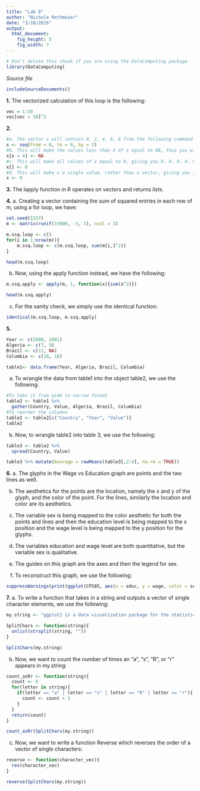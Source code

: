 ```yaml
---
title: "Lab 8"
author: "Nichole Rethmeier"
date: "3/10/2016"
output: 
  html_document:
    fig_height: 5
    fig_width: 7
---
```

<!-- Don't edit in between this line and the one below -->
```r
# Don't delete this chunk if you are using the DataComputing package
library(DataComputing)
```
*Source file* 
```r
includeSourceDocuments()
```
<!-- Don't edit the material above this line -->

**1.** The vectorized calculation of this loop is the following: 
```r
vec = 1:50
vec[vec < 50]^2
```

**2.** 
```r
#a. The vector x will contain 0, 2, 4, 6, 8 from the following command
x <- seq(from = 0, to = 8, by = 2)
#b. This will make the values less than 4 of x equal to NA, thus you will have NA, NA, 4, 6, 8 
x[x < 4] <- NA 
#c. This will make all values of x equal to 0, giving you 0, 0, 0, 0, 0
x[] <- 0 
#d. This will make x a single value, rather than a vector, giving you just 0 
x <- 0
```

**3.** The lapply function in R operates on *vectors* and returns *lists*. 

**4.** 
a. Creating a vector containing the sum of squared entries in each row of m, using a for loop, we have: 
```r
set.seed(1337)
m <- matrix(runif(15000, -3, 3), ncol = 3)
```

```r
m.ssq.loop <- c()
for(i in 1:nrow(m)){
    m.ssq.loop <- c(m.ssq.loop, sum(m[i,]^2))
}

head(m.ssq.loop)
```

b. Now, using the apply function instead, we have the following: 
```r
m.ssq.apply <- apply(m, 1, function(x){sum(x^2)})

head(m.ssq.apply)
```

c. For the sanity check, we simply use the identical function: 
```r
identical(m.ssq.loop, m.ssq.apply)
```

**5.** 
```r
Year <- c(2000, 2001)
Algeria <- c(7, 9)
Brazil <- c(12, NA)
Columbia <- c(16, 18)

table1<- data.frame(Year, Algeria, Brazil, Columbia)
```
a. To wrangle the data from table1 into the object table2, we use the following: 
```r
#To take it from wide to narrow format
table2 <- table1 %>%
  gather(Country, Value, Algeria, Brazil, Columbia)
#To reorder the columns 
table2 <- table2[c("Country", "Year", "Value")]
table2
```

b. Now, to wrangle table2 into table 3, we use the following:
```r
table3 <- table2 %>%
  spread(Country, Value)

table3 %>% mutate(Average = rowMeans(table3[,2:4], na.rm = TRUE))

```

**6.** 
a. The glyphs in the Wage vs Education graph are points and the two lines as well. 

b. The aesthetics for the points are the location, namely the x and y of the glyph, and the color of the point. For the lines, similarly the location and color are its aesthetics. 

c. The variable sex is being mapped to the color aesthetic for both the points and lines and then the education level is being mapped to the x position and the wage level is being mapped to the y position for the glyphs. 

d. The variables education and wage level are both quantitative, but the variable sex is qualitative. 

e. The guides on this graph are the axes and then the legend for sex. 

f. To reconstruct this graph, we use the following: 
```r
suppressWarnings(print(ggplot(CPS85, aes(x = educ, y = wage, color = sex)) + geom_point() + scale_y_continuous(limits = c(0,15)) + scale_x_continuous(limits = c(0,15)) + labs(title = "Wage vs. Education in CPS85") + theme(title = element_text(size = 20)) + geom_smooth(method = lm)))
```

**7.**
a. To write a function that takes in a string and outputs a vector of single character elements, we use the following:
```r
my.string <- "ggplot2 is a data visualization package for the statistical programming language R"

SplitChars <- function(string){
  unlist(strsplit(string, ""))
}

SplitChars(my.string)
```

b. Now, we want to count the number of times an "a", "s", "R", or "r" appears in my.string: 
```r

count_asRr <- function(string){
  count <- 0
  for(letter in string){
    if(letter == "a" | letter == "s" | letter == "R" | letter == "r"){
      count <- count + 1
    }
  }
  return(count)
}

count_asRr(SplitChars(my.string))

```

c. Now, we want to write a function Reverse which reverses the order of a vector of single characters:
```r
reverse <- function(character_vec){
  rev(character_vec)
}

reverse(SplitChars(my.string))
```